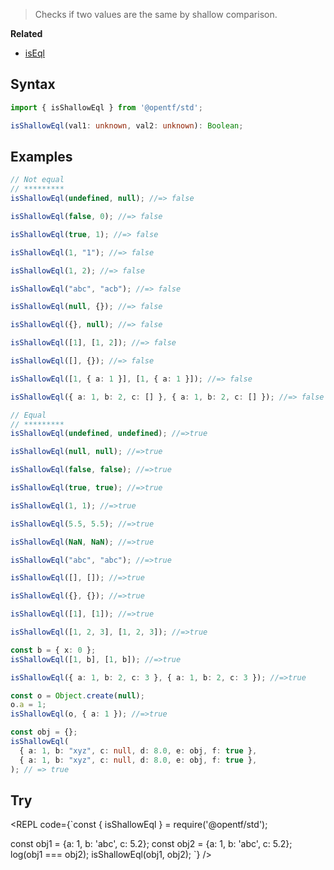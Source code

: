 
> Checks if two values are the same by shallow comparison.

**Related**
 - [isEql](/Assert/isEql)


## Syntax

```ts
import { isShallowEql } from '@opentf/std';

isShallowEql(val1: unknown, val2: unknown): Boolean;
```

## Examples

```ts
// Not equal
// *********
isShallowEql(undefined, null); //=> false

isShallowEql(false, 0); //=> false

isShallowEql(true, 1); //=> false

isShallowEql(1, "1"); //=> false

isShallowEql(1, 2); //=> false

isShallowEql("abc", "acb"); //=> false

isShallowEql(null, {}); //=> false

isShallowEql({}, null); //=> false

isShallowEql([1], [1, 2]); //=> false

isShallowEql([], {}); //=> false

isShallowEql([1, { a: 1 }], [1, { a: 1 }]); //=> false

isShallowEql({ a: 1, b: 2, c: [] }, { a: 1, b: 2, c: [] }); //=> false

// Equal
// *********
isShallowEql(undefined, undefined); //=>true

isShallowEql(null, null); //=>true

isShallowEql(false, false); //=>true

isShallowEql(true, true); //=>true

isShallowEql(1, 1); //=>true

isShallowEql(5.5, 5.5); //=>true

isShallowEql(NaN, NaN); //=>true

isShallowEql("abc", "abc"); //=>true

isShallowEql([], []); //=>true

isShallowEql({}, {}); //=>true

isShallowEql([1], [1]); //=>true

isShallowEql([1, 2, 3], [1, 2, 3]); //=>true

const b = { x: 0 };
isShallowEql([1, b], [1, b]); //=>true

isShallowEql({ a: 1, b: 2, c: 3 }, { a: 1, b: 2, c: 3 }); //=>true

const o = Object.create(null);
o.a = 1;
isShallowEql(o, { a: 1 }); //=>true

const obj = {};
isShallowEql(
  { a: 1, b: "xyz", c: null, d: 8.0, e: obj, f: true },
  { a: 1, b: "xyz", c: null, d: 8.0, e: obj, f: true },
); // => true
```

## Try

<REPL code={`const { isShallowEql } = require('@opentf/std');

const obj1 = {a: 1, b: 'abc', c: 5.2};
const obj2 = {a: 1, b: 'abc', c: 5.2};
log(obj1 === obj2);
isShallowEql(obj1, obj2);
`} />
